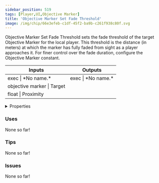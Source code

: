 ```yaml
---
sidebar_position: 519
tags: [Player,UI,Objective Marker]
title: 'Objective Marker Set Fade Threshold'
image: /img/chip/66e3efeb-c1df-45f2-ba9b-c261f938c80f.svg
---
```


Objective Marker Set Fade Threshold sets the fade threshold of the target Objective Marker for the local player. This threshold is the distance (in meters) at which the marker has fully faded from sight as a player approaches it. For finer control over the fade duration, configure the Objective Marker constant.



<IChip uuid="66e3efeb-c1df-45f2-ba9b-c261f938c80f"/>

<table><thead><tr><th>Inputs</th><th>Outputs</th></tr></thead><tbody><tr><td>exec | *No name.*</td><td>exec | *No name.*</td></tr><tr><td>objective marker | Target</td><td /></tr><tr><td>float | Proximity</td><td /></tr></tbody></table>

<details>
  <summary>Properties</summary>
  <div>
    <div>
    <table>
      <tbody>
        <tr>
          <td>Is beta required?</td>
          <td>No</td>
        </tr>
        <tr>
          <td>Is chip a trolling risk?</td>
          <td>No</td>
        </tr>
        <tr>
          <td>Is chip a role assignment risk?</td>
          <td>No</td>
        </tr>
        <tr>
          <td>Chip UUID</td>
          <td>66e3efeb-c1df-45f2-ba9b-c261f938c80f</td>
        </tr>
        <tr>
          <td>Room availability</td>
          <td>Available everywhere</td>
        </tr>
      </tbody>
    </table>
    </div>
  </div>
</details>

### Uses

None so far!

### Tips

None so far!

### Issues

None so far!